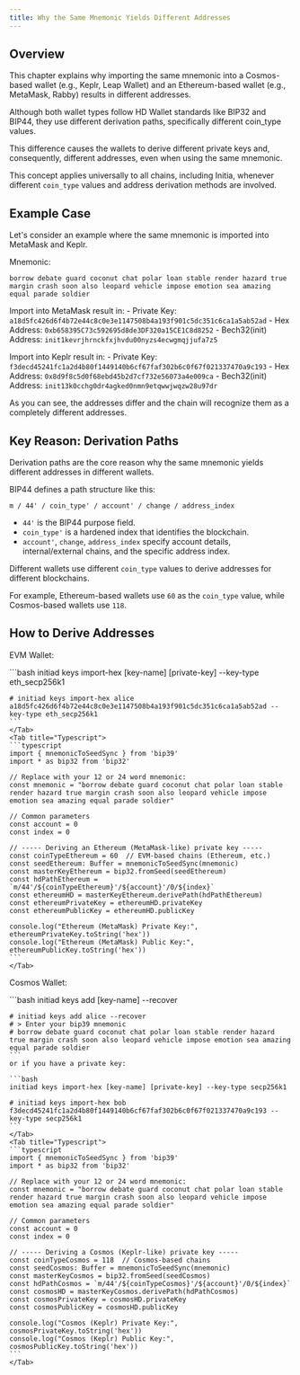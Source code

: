 ```yaml
---
title: Why the Same Mnemonic Yields Different Addresses
---
```


## Overview

This chapter explains why importing the same mnemonic into a Cosmos-based wallet (e.g., Keplr, Leap Wallet) and an Ethereum-based wallet (e.g., MetaMask, Rabby) results in different addresses.

Although both wallet types follow HD Wallet standards like BIP32 and BIP44, they use different derivation paths, specifically different coin_type values. 

This difference causes the wallets to derive different private keys and, consequently, different addresses, even when using the same mnemonic.

This concept applies universally to all chains, including Initia, whenever different `coin_type` values and address derivation methods are involved.

## Example Case

Let's consider an example where the same mnemonic is imported into MetaMask and Keplr.

Mnemonic:

```plaintext
borrow debate guard coconut chat polar loan stable render hazard true margin crash soon also leopard vehicle impose emotion sea amazing equal parade soldier
```

Import into MetaMask result in: 
    - Private Key: `a18d5fc426d6f4b72e44c8c0e3e1147508b4a193f901c5dc351c6ca1a5ab52ad`
    - Hex Address: `0xb658395C73c592695d8de3DF320a15CE1C8d8252`
    - Bech32(init) Address: `init1kevrjhrnckfxjhvdu00nyzs4ecwgmqjjufa7z5`

Import into Keplr result in:
    - Private Key: `f3decd45241fc1a2d4b80f1449140b6cf67faf302b6c0f67f021337470a9c193`
    - Hex Address: `0x8d9f8c5d0f68ebd45b2d7cf732e56073a4e009ca`
    - Bech32(init) Address: `init13k0cchg0dr4agked0nmn9etqwwjwqzw28u97dr`

As you can see, the addresses differ and the chain will recognize them as a completely different addresses.

## Key Reason: Derivation Paths

Derivation paths are the core reason why the same mnemonic yields different addresses in different wallets.

BIP44 defines a path structure like this:

```plaintext
m / 44' / coin_type' / account' / change / address_index
```

- `44'` is the BIP44 purpose field.
- `coin_type'` is a hardened index that identifies the blockchain.
- `account'`, `change`, `address_index` specify account details, internal/external chains, and the specific address index.

Different wallets use different `coin_type` values to derive addresses for different blockchains.

For example, Ethereum-based wallets use `60` as the `coin_type` value, while Cosmos-based wallets use `118`.

## How to Derive Addresses

EVM Wallet:

<Tabs>
    <Tab title="CLI">
    ```bash
    initiad keys import-hex [key-name] [private-key] --key-type eth_secp256k1
    
    # initiad keys import-hex alice a18d5fc426d6f4b72e44c8c0e3e1147508b4a193f901c5dc351c6ca1a5ab52ad --key-type eth_secp256k1
    ```
    </Tab>
    <Tab title="Typescript">
    ```typescript
    import { mnemonicToSeedSync } from 'bip39'
    import * as bip32 from 'bip32'

    // Replace with your 12 or 24 word mnemonic:
    const mnemonic = "borrow debate guard coconut chat polar loan stable render hazard true margin crash soon also leopard vehicle impose emotion sea amazing equal parade soldier"

    // Common parameters
    const account = 0
    const index = 0

    // ----- Deriving an Ethereum (MetaMask-like) private key -----
    const coinTypeEthereum = 60  // EVM-based chains (Ethereum, etc.)
    const seedEthereum: Buffer = mnemonicToSeedSync(mnemonic)
    const masterKeyEthereum = bip32.fromSeed(seedEthereum)
    const hdPathEthereum = `m/44'/${coinTypeEthereum}'/${account}'/0/${index}`
    const ethereumHD = masterKeyEthereum.derivePath(hdPathEthereum)
    const ethereumPrivateKey = ethereumHD.privateKey
    const ethereumPublicKey = ethereumHD.publicKey

    console.log("Ethereum (MetaMask) Private Key:", ethereumPrivateKey.toString('hex'))
    console.log("Ethereum (MetaMask) Public Key:", ethereumPublicKey.toString('hex'))
    ```
    </Tab>
</Tabs>

Cosmos Wallet:

<Tabs>
    <Tab title="CLI">
    ```bash
    initiad keys add [key-name] --recover

    # initiad keys add alice --recover
    # > Enter your bip39 mnemonic
    # borrow debate guard coconut chat polar loan stable render hazard true margin crash soon also leopard vehicle impose emotion sea amazing equal parade soldier
    ```
    or if you have a private key:

    ```bash
    initiad keys import-hex [key-name] [private-key] --key-type secp256k1

    # initiad keys import-hex bob f3decd45241fc1a2d4b80f1449140b6cf67faf302b6c0f67f021337470a9c193 --key-type secp256k1
    ```
    </Tab>
    <Tab title="Typescript">
    ```typescript
    import { mnemonicToSeedSync } from 'bip39'
    import * as bip32 from 'bip32'

    // Replace with your 12 or 24 word mnemonic:
    const mnemonic = "borrow debate guard coconut chat polar loan stable render hazard true margin crash soon also leopard vehicle impose emotion sea amazing equal parade soldier"

    // Common parameters
    const account = 0
    const index = 0

    // ----- Deriving a Cosmos (Keplr-like) private key -----
    const coinTypeCosmos = 118  // Cosmos-based chains
    const seedCosmos: Buffer = mnemonicToSeedSync(mnemonic)
    const masterKeyCosmos = bip32.fromSeed(seedCosmos)
    const hdPathCosmos = `m/44'/${coinTypeCosmos}'/${account}'/0/${index}`
    const cosmosHD = masterKeyCosmos.derivePath(hdPathCosmos)
    const cosmosPrivateKey = cosmosHD.privateKey
    const cosmosPublicKey = cosmosHD.publicKey

    console.log("Cosmos (Keplr) Private Key:", cosmosPrivateKey.toString('hex'))
    console.log("Cosmos (Keplr) Public Key:", cosmosPublicKey.toString('hex'))
    ```
    </Tab>
</Tabs>

